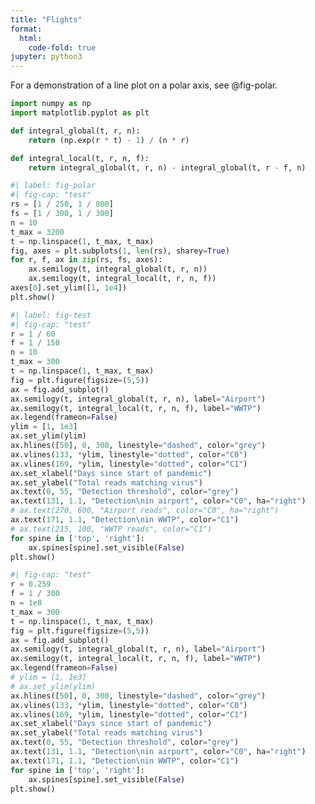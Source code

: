 ```yaml
---
title: "Flights"
format:
  html:
    code-fold: true
jupyter: python3
---
```


For a demonstration of a line plot on a polar axis, see @fig-polar.

```python
import numpy as np
import matplotlib.pyplot as plt

def integral_global(t, r, n):
    return (np.exp(r * t) - 1) / (n * r)

def integral_local(t, r, n, f):
    return integral_global(t, r, n) - integral_global(t, r - f, n)
```

```python
#| label: fig-polar
#| fig-cap: "test"
rs = [1 / 250, 1 / 800]
fs = [1 / 300, 1 / 300]
n = 10
t_max = 3200
t = np.linspace(1, t_max, t_max)
fig, axes = plt.subplots(1, len(rs), sharey=True)
for r, f, ax in zip(rs, fs, axes):
    ax.semilogy(t, integral_global(t, r, n))
    ax.semilogy(t, integral_local(t, r, n, f))
axes[0].set_ylim([1, 1e4])
plt.show()
```

```python
#| label: fig-test
#| fig-cap: "test"
r = 1 / 60
f = 1 / 150
n = 10
t_max = 300
t = np.linspace(1, t_max, t_max)
fig = plt.figure(figsize=(5,5))
ax = fig.add_subplot()
ax.semilogy(t, integral_global(t, r, n), label="Airport")
ax.semilogy(t, integral_local(t, r, n, f), label="WWTP")
ax.legend(frameon=False)
ylim = [1, 1e3]
ax.set_ylim(ylim)
ax.hlines([50], 0, 300, linestyle="dashed", color="grey")
ax.vlines(133, *ylim, linestyle="dotted", color="C0")
ax.vlines(169, *ylim, linestyle="dotted", color="C1")
ax.set_xlabel("Days since start of pandemic")
ax.set_ylabel("Total reads matching virus")
ax.text(0, 55, "Detection threshold", color="grey")
ax.text(131, 1.1, "Detection\nin airport", color="C0", ha="right")
# ax.text(270, 600, "Airport reads", color="C0", ha="right")
ax.text(171, 1.1, "Detection\nin WWTP", color="C1")
# ax.text(215, 100, "WWTP reads", color="C1")
for spine in ['top', 'right']:
    ax.spines[spine].set_visible(False)
plt.show()
```

```python
#| fig-cap: "test"
r = 0.259
f = 1 / 300
n = 1e8
t_max = 300
t = np.linspace(1, t_max, t_max)
fig = plt.figure(figsize=(5,5))
ax = fig.add_subplot()
ax.semilogy(t, integral_global(t, r, n), label="Airport")
ax.semilogy(t, integral_local(t, r, n, f), label="WWTP")
ax.legend(frameon=False)
# ylim = [1, 1e3]
# ax.set_ylim(ylim)
ax.hlines([50], 0, 300, linestyle="dashed", color="grey")
ax.vlines(133, *ylim, linestyle="dotted", color="C0")
ax.vlines(169, *ylim, linestyle="dotted", color="C1")
ax.set_xlabel("Days since start of pandemic")
ax.set_ylabel("Total reads matching virus")
ax.text(0, 55, "Detection threshold", color="grey")
ax.text(131, 1.1, "Detection\nin airport", color="C0", ha="right")
ax.text(171, 1.1, "Detection\nin WWTP", color="C1")
for spine in ['top', 'right']:
    ax.spines[spine].set_visible(False)
plt.show()
```

```python

```

